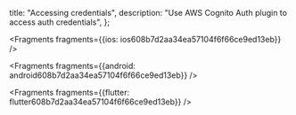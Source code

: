   title: "Accessing credentials",
  description: "Use AWS Cognito Auth plugin to access auth credentials",
};






<Fragments fragments={{ios: ios608b7d2aa34ea57104f6f66ce9ed13eb}} />



<Fragments fragments={{android: android608b7d2aa34ea57104f6f66ce9ed13eb}} />



<Fragments fragments={{flutter: flutter608b7d2aa34ea57104f6f66ce9ed13eb}} />
